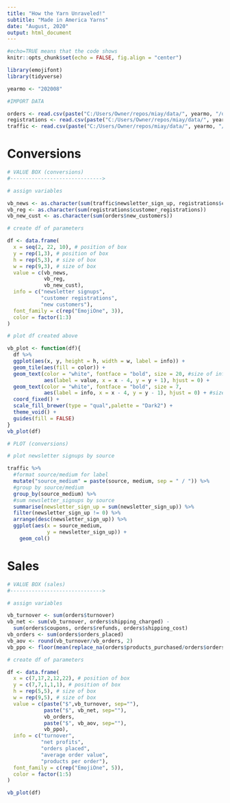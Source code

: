 ```yaml
---
title: "How the Yarn Unraveled!"
subtitle: "Made in America Yarns"
date: "August, 2020"
output: html_document
---
```


```r

#echo=TRUE means that the code shows
knitr::opts_chunk$set(echo = FALSE, fig.align = "center")

library(emojifont)
library(tidyverse)

yearmo <- "202008"

```

```r

#IMPORT DATA

orders <- read.csv(paste("C:/Users/Owner/repos/miay/data/", yearmo, "/orders_", yearmo, ".csv",sep=""), stringsAsFactors = FALSE)
registrations <- read.csv(paste("C:/Users/Owner/repos/miay/data/", yearmo, "/registrations_", yearmo, ".csv",sep=""), stringsAsFactors = FALSE)
traffic <- read.csv(paste("C:/Users/Owner/repos/miay/data/", yearmo, "/traffic_", yearmo, ".csv",sep=""), stringsAsFactors = FALSE)
```


# Conversions

```r

# VALUE BOX (conversions)
#------------------------------>

# assign variables

vb_news <- as.character(sum(traffic$newsletter_sign_up, registrations$customer_registrations))
vb_reg <- as.character(sum(registrations$customer_registrations))
vb_new_cust <- as.character(sum(orders$new_customers))

# create df of parameters

df <- data.frame(
  x = seq(2, 22, 10), # position of box
  y = rep(1,3), # position of box
  h = rep(5,3), # size of box
  w = rep(9,3), # size of box
  value = c(vb_news,
            vb_reg,
            vb_new_cust),
  info = c("newsletter signups",
           "customer registrations",
           "new customers"),
  font_family = c(rep("EmojiOne", 3)),
  color = factor(1:3)
)

# plot df created above

vb_plot <- function(df){
  df %>% 
  ggplot(aes(x, y, height = h, width = w, label = info)) +
  geom_tile(aes(fill = color)) +
  geom_text(color = "white", fontface = "bold", size = 20, #size of info
            aes(label = value, x = x - 4, y = y + 1), hjust = 0) +
  geom_text(color = "white", fontface = "bold", size = 7,
            aes(label = info, x = x - 4, y = y - 1), hjust = 0) + #size of value
  coord_fixed() +
  scale_fill_brewer(type = "qual",palette = "Dark2") +
  theme_void() +
  guides(fill = FALSE)
}
vb_plot(df)
```


```r

# PLOT (conversions)

# plot newsletter signups by source

traffic %>% 
  #format source/medium for label
  mutate("source_medium" = paste(source, medium, sep = " / ")) %>%
  #group by source/medium
  group_by(source_medium) %>%
  #sum newsletter_signups by source
  summarise(newsletter_sign_up = sum(newsletter_sign_up)) %>%
  filter(newsletter_sign_up != 0) %>%
  arrange(desc(newsletter_sign_up)) %>% 
  ggplot(aes(x = source_medium,
             y = newsletter_sign_up)) +
    geom_col()

```


# Sales

```r

# VALUE BOX (sales)
#------------------------------>

# assign variables

vb_turnover <- sum(orders$turnover)
vb_net <- sum(vb_turnover, orders$shipping_charged) - 
  sum(orders$coupons, orders$refunds, orders$shipping_cost)
vb_orders <- sum(orders$orders_placed)
vb_aov <- round(vb_turnover/vb_orders, 2)
vb_ppo <- floor(mean(replace_na(orders$products_purchased/orders$orders_placed, 0)))

# create df of parameters

df <- data.frame(
  x = c(7,17,2,12,22), # position of box
  y = c(7,7,1,1,1), # position of box
  h = rep(5,5), # size of box
  w = rep(9,5), # size of box
  value = c(paste("$",vb_turnover, sep=""),
            paste("$", vb_net, sep=""),
            vb_orders,
            paste("$", vb_aov, sep=""),
            vb_ppo),
  info = c("turnover",
           "net profits",
           "orders placed",
           "average order value",
           "products per order"),
  font_family = c(rep("EmojiOne", 5)),
  color = factor(1:5)
)

vb_plot(df)

```
